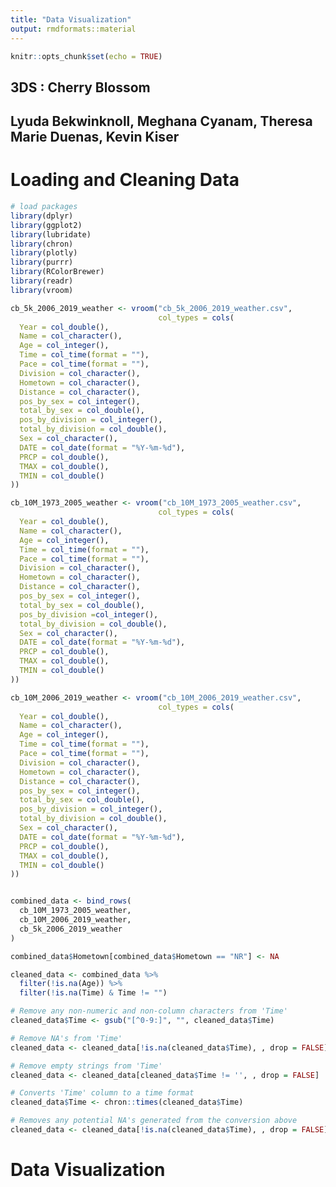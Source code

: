 ```yaml
---
title: "Data Visualization"
output: rmdformats::material
---
```


```r
knitr::opts_chunk$set(echo = TRUE)
```

## 3DS : Cherry Blossom

## Lyuda Bekwinknoll, Meghana Cyanam, Theresa Marie Duenas, Kevin Kiser

# Loading and Cleaning Data

```r
# load packages
library(dplyr)
library(ggplot2)
library(lubridate)
library(chron)
library(plotly)
library(purrr)
library(RColorBrewer)
library(readr)
library(vroom)
```

```r

cb_5k_2006_2019_weather <- vroom("cb_5k_2006_2019_weather.csv", 
                                 col_types = cols(
  Year = col_double(),
  Name = col_character(),
  Age = col_integer(),
  Time = col_time(format = ""),
  Pace = col_time(format = ""),
  Division = col_character(),
  Hometown = col_character(),
  Distance = col_character(),
  pos_by_sex = col_integer(),
  total_by_sex = col_double(),
  pos_by_division = col_integer(), 
  total_by_division = col_double(),
  Sex = col_character(),
  DATE = col_date(format = "%Y-%m-%d"),
  PRCP = col_double(),
  TMAX = col_double(),
  TMIN = col_double()
))

cb_10M_1973_2005_weather <- vroom("cb_10M_1973_2005_weather.csv", 
                                 col_types = cols(
  Year = col_double(),
  Name = col_character(),
  Age = col_integer(),
  Time = col_time(format = ""),
  Pace = col_time(format = ""),
  Division = col_character(),
  Hometown = col_character(),
  Distance = col_character(),
  pos_by_sex = col_integer(),
  total_by_sex = col_double(),
  pos_by_division =col_integer(), 
  total_by_division = col_double(),
  Sex = col_character(),
  DATE = col_date(format = "%Y-%m-%d"),
  PRCP = col_double(),
  TMAX = col_double(),
  TMIN = col_double()
))

cb_10M_2006_2019_weather <- vroom("cb_10M_2006_2019_weather.csv", 
                                 col_types = cols(
  Year = col_double(),
  Name = col_character(),
  Age = col_integer(),
  Time = col_time(format = ""),
  Pace = col_time(format = ""),
  Division = col_character(),
  Hometown = col_character(),
  Distance = col_character(),
  pos_by_sex = col_integer(),
  total_by_sex = col_double(),
  pos_by_division = col_integer(), 
  total_by_division = col_double(),
  Sex = col_character(),
  DATE = col_date(format = "%Y-%m-%d"),
  PRCP = col_double(),
  TMAX = col_double(),
  TMIN = col_double()
))


combined_data <- bind_rows(
  cb_10M_1973_2005_weather,
  cb_10M_2006_2019_weather,
  cb_5k_2006_2019_weather
)

combined_data$Hometown[combined_data$Hometown == "NR"] <- NA
```

```r
cleaned_data <- combined_data %>%
  filter(!is.na(Age)) %>%
  filter(!is.na(Time) & Time != "")

# Remove any non-numeric and non-column characters from 'Time'
cleaned_data$Time <- gsub("[^0-9:]", "", cleaned_data$Time)

# Remove NA's from 'Time' 
cleaned_data <- cleaned_data[!is.na(cleaned_data$Time), , drop = FALSE]

# Remove empty strings from 'Time'
cleaned_data <- cleaned_data[cleaned_data$Time != '', , drop = FALSE]

# Converts 'Time' column to a time format
cleaned_data$Time <- chron::times(cleaned_data$Time)

# Removes any potential NA's generated from the conversion above
cleaned_data <- cleaned_data[!is.na(cleaned_data$Time), , drop = FALSE]

```

# Data Visualization
